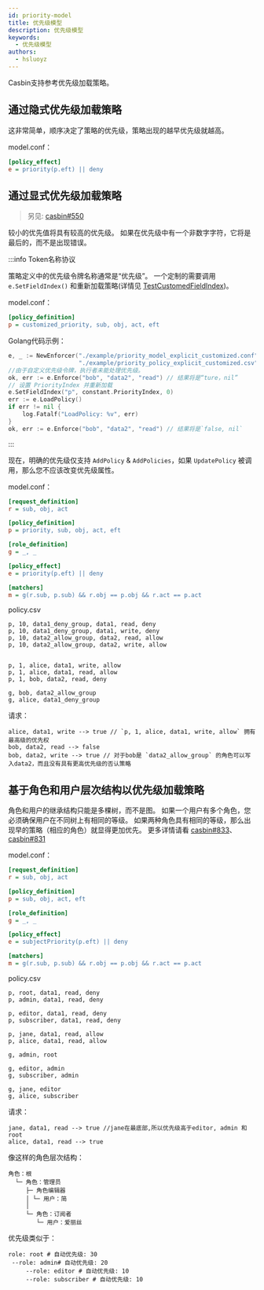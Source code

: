 ```yaml
---
id: priority-model
title: 优先级模型
description: 优先级模型
keywords:
  - 优先级模型
authors:
  - hsluoyz
---
```


Casbin支持参考优先级加载策略。

## 通过隐式优先级加载策略

这非常简单，顺序决定了策略的优先级，策略出现的越早优先级就越高。

model.conf：
```ini
[policy_effect]
e = priority(p.eft) || deny
```

## 通过显式优先级加载策略

> 另见: [casbin#550](https://github.com/casbin/casbin/issues/550)

较小的优先值将具有较高的优先级。 如果在优先级中有一个非数字字符，它将是最后的，而不是出现错误。

:::info Token名称协议

策略定义中的优先级令牌名称通常是“优先级”。 一个定制的需要调用 `e.SetFieldIndex()` 和重新加载策略(详情见 [TestCustomedFieldIndex](https://github.com/casbin/casbin/pull/1044))。

model.conf：
```ini
[policy_definition]
p = customized_priority, sub, obj, act, eft
```

Golang代码示例：
```go
e, _ := NewEnforcer("./example/priority_model_explicit_customized.conf",
                    "./example/priority_policy_explicit_customized.csv")
//由于自定义优先级令牌，执行者未能处理优先级。
ok, err := e.Enforce("bob", "data2", "read") // 结果将是“ture，nil”
// 设置 PriorityIndex 并重新加载
e.SetFieldIndex("p", constant.PriorityIndex, 0)
err := e.LoadPolicy()
if err != nil {
    log.Fatalf("LoadPolicy: %v", err)
}
ok, err := e.Enforce("bob", "data2", "read") // 结果将是`false, nil`
```

:::

现在，明确的优先级仅支持 `AddPolicy` & `AddPolicies`，如果 `UpdatePolicy` 被调用，那么您不应该改变优先级属性。

model.conf：
```ini
[request_definition]
r = sub, obj, act

[policy_definition]
p = priority, sub, obj, act, eft

[role_definition]
g = _, _

[policy_effect]
e = priority(p.eft) || deny

[matchers]
m = g(r.sub, p.sub) && r.obj == p.obj && r.act == p.act
```

policy.csv
```csv
p, 10, data1_deny_group, data1, read, deny
p, 10, data1_deny_group, data1, write, deny
p, 10, data2_allow_group, data2, read, allow
p, 10, data2_allow_group, data2, write, allow


p, 1, alice, data1, write, allow
p, 1, alice, data1, read, allow
p, 1, bob, data2, read, deny

g, bob, data2_allow_group
g, alice, data1_deny_group
```

请求：
```
alice, data1, write --> true // `p, 1, alice, data1, write, allow` 拥有最高级的优先权
bob, data2, read --> false
bob, data2, write --> true // 对于bob是 `data2_allow_group` 的角色可以写入data2，而且没有具有更高优先级的否认策略 
```
## 基于角色和用户层次结构以优先级加载策略

角色和用户的继承结构只能是多棵树，而不是图。 如果一个用户有多个角色，您必须确保用户在不同树上有相同的等级。 如果两种角色具有相同的等级，那么出现早的策略（相应的角色）就显得更加优先。 更多详情请看 [casbin#833](https://github.com/casbin/casbin/pull/833)、[casbin#831](https://github.com/casbin/casbin/issues/831)

model.conf：
```ini
[request_definition]
r = sub, obj, act

[policy_definition]
p = sub, obj, act, eft

[role_definition]
g = _, _

[policy_effect]
e = subjectPriority(p.eft) || deny

[matchers]
m = g(r.sub, p.sub) && r.obj == p.obj && r.act == p.act 
```

policy.csv
```csv
p, root, data1, read, deny
p, admin, data1, read, deny

p, editor, data1, read, deny
p, subscriber, data1, read, deny

p, jane, data1, read, allow
p, alice, data1, read, allow

g, admin, root

g, editor, admin
g, subscriber, admin

g, jane, editor
g, alice, subscriber 
```

请求：
```
jane, data1, read --> true //jane在最底部,所以优先级高于editor, admin 和 root
alice, data1, read --> true
```

 像这样的角色层次结构：
```
角色：根
  └─ 角色：管理员
     ├─ 角色编辑器
     │ └─ 用户：简
     │
     └─ 角色：订阅者
        └─ 用户：爱丽丝
```

优先级类似于：

```
role: root # 自动优先级: 30
 --role: admin# 自动优先级: 20
     --role: editor # 自动优先级: 10
     --role: subscriber # 自动优先级: 10
```
